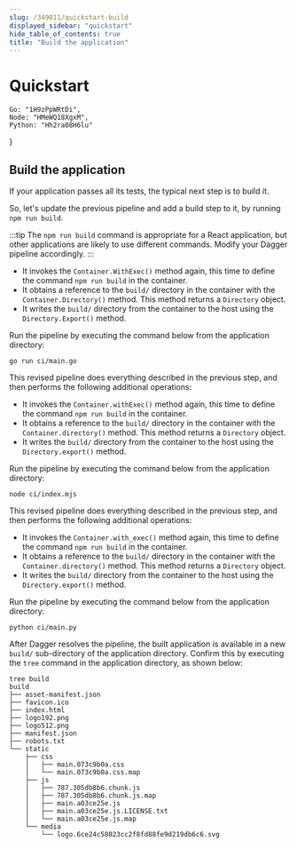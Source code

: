 ```yaml
---
slug: /349011/quickstart-build
displayed_sidebar: "quickstart"
hide_table_of_contents: true
title: "Build the application"
---
```


# Quickstart


    Go: "1H9zPpWRtDi",
    Node: "HMeWQ18XgxM",
    Python: "Hh2ra08H6lu"
}

<QuickstartDoc embeds={ids}>

## Build the application

If your application passes all its tests, the typical next step is to build it.

So, let's update the previous pipeline and add a build step to it, by running `npm run build`.

:::tip
The `npm run build` command is appropriate for a React application, but other applications are likely to use different commands. Modify your Dagger pipeline accordingly.
:::

<Tabs groupId="language" className="embeds">
<TabItem value="Go">

<Embed id="1H9zPpWRtDi" />

- It invokes the `Container.WithExec()` method again, this time to define the command `npm run build` in the container.
- It obtains a reference to the `build/` directory in the container with the `Container.Directory()` method. This method returns a `Directory` object.
- It writes the `build/` directory from the container to the host using the `Directory.Export()` method.

Run the pipeline by executing the command below from the application directory:

```shell
go run ci/main.go
```

</TabItem>
<TabItem value="Node">

<Embed id="HMeWQ18XgxM" />

This revised pipeline does everything described in the previous step, and then performs the following additional operations:

- It invokes the `Container.withExec()` method again, this time to define the command `npm run build` in the container.
- It obtains a reference to the `build/` directory in the container with the `Container.directory()` method. This method returns a `Directory` object.
- It writes the `build/` directory from the container to the host using the `Directory.export()` method.

Run the pipeline by executing the command below from the application directory:

```shell
node ci/index.mjs
```

</TabItem>
<TabItem value="Python">

<Embed id="Hh2ra08H6lu" />

This revised pipeline does everything described in the previous step, and then performs the following additional operations:

- It invokes the `Container.with_exec()` method again, this time to define the command `npm run build` in the container.
- It obtains a reference to the `build/` directory in the container with the `Container.directory()` method. This method returns a `Directory` object.
- It writes the `build/` directory from the container to the host using the `Directory.export()` method.

Run the pipeline by executing the command below from the application directory:

```shell
python ci/main.py
```

</TabItem>
</Tabs>

After Dagger resolves the pipeline, the built application is available in a new `build/` sub-directory of the application directory. Confirm this by executing the `tree` command in the application directory, as shown below:

```shell
tree build
build
├── asset-manifest.json
├── favicon.ico
├── index.html
├── logo192.png
├── logo512.png
├── manifest.json
├── robots.txt
└── static
    ├── css
    │   ├── main.073c9b0a.css
    │   └── main.073c9b0a.css.map
    ├── js
    │   ├── 787.305db8b6.chunk.js
    │   ├── 787.305db8b6.chunk.js.map
    │   ├── main.a03ce25e.js
    │   ├── main.a03ce25e.js.LICENSE.txt
    │   └── main.a03ce25e.js.map
    └── media
        └── logo.6ce24c58023cc2f8fd88fe9d219db6c6.svg
```

</QuickstartDoc>